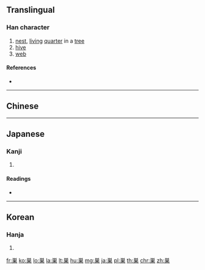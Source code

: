 {{also|巢}}
==Translingual==

===Han character===
{{Han char|rn=47|rad=巛|as=08|sn=11|four=|canj=FWD|ids=⿱⺍果}}

# [[nest]], [[living]] [[quarter]] in a [[tree]]
# [[hive]]
# [[web]]

====References====
* {{Han ref|kx=0531.131|dkj=08696|dj=0919.230|hdz=21221.010|uh=5DE3|ud=24035}}

----

==Chinese==
{{zh-see|巢|v}}

----

==Japanese==

===Kanji===
{{ja-kanji|grade=4|rs=巛08|style=s|kyu=巢}}

# {{defn|lang=ja|sort=巛08}}

====Readings====
* {{ja-readings|on=[[そう]] (sō)|kun=[[す]] (su), [[すくう]] (sukuu)}}

----

==Korean==

===Hanja===
{{ko-hanja|hangeul=소|rv=so|mr=so}}

# {{defn|lang=ko|sort=巛08}}

[[fr:巣]]
[[ko:巣]]
[[lo:巣]]
[[la:巣]]
[[lt:巣]]
[[hu:巣]]
[[mg:巣]]
[[ja:巣]]
[[pl:巣]]
[[th:巣]]
[[chr:巣]]
[[zh:巣]]